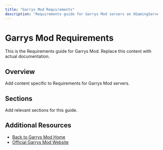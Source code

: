 ```yaml
---
title: "Garrys Mod Requirements"
description: "Requirements guide for Garrys Mod servers on XGamingServer"
---
```


# Garrys Mod Requirements

This is the Requirements guide for Garrys Mod. Replace this content with actual documentation.

## Overview

Add content specific to Requirements for Garrys Mod servers.

## Sections

Add relevant sections for this guide.

## Additional Resources

- [Back to Garrys Mod Home](./index)
- [Official Garrys Mod Website](https://example.com)
